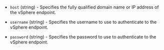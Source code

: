 <!-- Code generated from the comments of the Config struct in post-processor/vsphere-template/post-processor.go; DO NOT EDIT MANUALLY -->

- `host` (string) - Specifies the fully qualified domain name or IP address of the vSphere endpoint.

- `username` (string) - Specifies the username to use to authenticate to the vSphere endpoint.

- `password` (string) - Specifies the password to use to authenticate to the vSphere endpoint.

<!-- End of code generated from the comments of the Config struct in post-processor/vsphere-template/post-processor.go; -->
